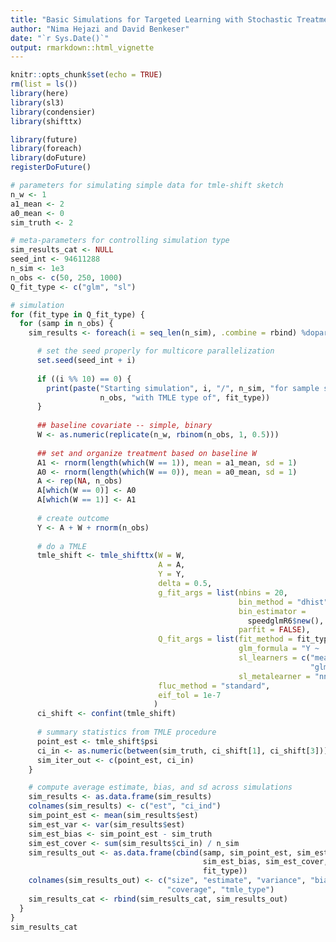 ```yaml
---
title: "Basic Simulations for Targeted Learning with Stochastic Treatment Regimes"
author: "Nima Hejazi and David Benkeser"
date: "`r Sys.Date()`"
output: rmarkdown::html_vignette
---
```


```r
knitr::opts_chunk$set(echo = TRUE)
rm(list = ls())
library(here)
library(sl3)
library(condensier)
library(shifttx)
```

```r
library(future)
library(foreach)
library(doFuture)
registerDoFuture()

# parameters for simulating simple data for tmle-shift sketch
n_w <- 1
a1_mean <- 2
a0_mean <- 0
sim_truth <- 2

# meta-parameters for controlling simulation type
sim_results_cat <- NULL
seed_int <- 94611288
n_sim <- 1e3
n_obs <- c(50, 250, 1000)
Q_fit_type <- c("glm", "sl")
```

```r
# simulation
for (fit_type in Q_fit_type) {
  for (samp in n_obs) {
    sim_results <- foreach(i = seq_len(n_sim), .combine = rbind) %dopar% {

      # set the seed properly for multicore parallelization
      set.seed(seed_int + i)
    
      if ((i %% 10) == 0) {
        print(paste("Starting simulation", i, "/", n_sim, "for sample size",
                    n_obs, "with TMLE type of", fit_type))
      }
    
      ## baseline covariate -- simple, binary
      W <- as.numeric(replicate(n_w, rbinom(n_obs, 1, 0.5)))
    
      ## set and organize treatment based on baseline W
      A1 <- rnorm(length(which(W == 1)), mean = a1_mean, sd = 1)
      A0 <- rnorm(length(which(W == 0)), mean = a0_mean, sd = 1)
      A <- rep(NA, n_obs)
      A[which(W == 0)] <- A0
      A[which(W == 1)] <- A1
    
      # create outcome
      Y <- A + W + rnorm(n_obs)
    
      # do a TMLE
      tmle_shift <- tmle_shifttx(W = W,
                                 A = A,
                                 Y = Y,
                                 delta = 0.5,
                                 g_fit_args = list(nbins = 20,
                                                   bin_method = "dhist",
                                                   bin_estimator =
                                                     speedglmR6$new(),
                                                   parfit = FALSE),
                                 Q_fit_args = list(fit_method = fit_type,
                                                   glm_formula = "Y ~ .",
                                                   sl_learners = c("mean",
                                                                   "glm_fast"),
                                                   sl_metalearner = "nnls"),
                                 fluc_method = "standard",
                                 eif_tol = 1e-7
                                )
      ci_shift <- confint(tmle_shift)
    
      # summary statistics from TMLE procedure
      point_est <- tmle_shift$psi
      ci_in <- as.numeric(between(sim_truth, ci_shift[1], ci_shift[3]))
      sim_iter_out <- c(point_est, ci_in)
    }

    # compute average estimate, bias, and sd across simulations
    sim_results <- as.data.frame(sim_results)
    colnames(sim_results) <- c("est", "ci_ind")
    sim_point_est <- mean(sim_results$est)
    sim_est_var <- var(sim_results$est)
    sim_est_bias <- sim_point_est - sim_truth
    sim_est_cover <- sum(sim_results$ci_in) / n_sim
    sim_results_out <- as.data.frame(cbind(samp, sim_point_est, sim_est_var,
                                           sim_est_bias, sim_est_cover,
                                           fit_type))
    colnames(sim_results_out) <- c("size", "estimate", "variance", "bias",
                                   "coverage", "tmle_type")
    sim_results_cat <- rbind(sim_results_cat, sim_results_out)
  }
}
sim_results_cat
```

